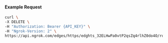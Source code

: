 #### Example Request

```bash
curl \
-X DELETE \
-H "Authorization: Bearer {API_KEY}" \
-H "Ngrok-Version: 2" \
https://api.ngrok.com/edges/https/edghts_32ELHwPa0vtP2qsZq4rlhZ0do4O/routes/edghtsrt_32ELHxO8l6v6ymO6escl8RpINp2/user_agent_filter
```
